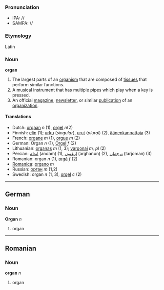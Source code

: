 ===Pronunciation===
*IPA: //
*SAMPA: //

===Etymology===
Latin

=== Noun ===
'''organ'''

#The largest parts of an [[organism]] that are composed of [[tissue]]s that perform similar functions.
#A musical instrument that has multiple pipes which play when a key is pressed.
#An official [[magazine]], [[newsletter]], or similar [[publication]] of an [[organization]].

====Translations====
*Dutch: [[orgaan]] ''n'' (1), [[orgel]] ''n''(2)
*Finnish: [[elin]] (1); [[urku]] (''singular''), [[urut]] (''plural'') (2), [[äänenkannattaja]] (3)
*French: [[organe]] ''m'' (1), [[orgue]] ''m'' (2)
*German: Organ ''n'' (1), [[Orgel]] ''f'' (2)
*Lithuanian: [[organas]] ''m'' (1, 3); [[vargonai]] ''m, pl'' (2)
*Persian: [[اندام]] (andam) (1), [[ارغنون]] (arghanun) (2), [[ترجمان]] (tarjoman) (3)
*Romanian: organ ''n'' (1), [[orgă]] ''f'' (2)
*[[Romanica]]: [[organo]] ''m''
*Russian: [[орган]] ''m'' (1,2)
*Swedish: organ ''n'' (1, 3), [[orgel]] ''c'' (2)

----

==German==

=== Noun ===
'''Organ''' ''n''

# organ

----

==Romanian==

=== Noun ===
'''organ''' ''n''

# organ